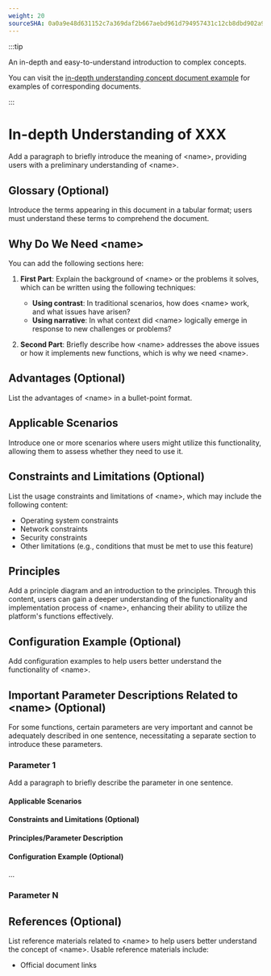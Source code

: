 ```yaml
---
weight: 20
sourceSHA: 0a0a9e48d631152c7a369daf2b667aebd961d794957431c12cb8dbd902a939f0
---
```


:::tip

An in-depth and easy-to-understand introduction to complex concepts.

You can visit the [in-depth understanding concept document example](https://product-doc-guide.alauda.cn/template/concept/insight_example.html) for examples of corresponding documents.

:::

# In-depth Understanding of XXX

Add a paragraph to briefly introduce the meaning of \<name>, providing users with a preliminary understanding of \<name>.

## Glossary (Optional)

Introduce the terms appearing in this document in a tabular format; users must understand these terms to comprehend the document.

## Why Do We Need \<name>

You can add the following sections here:

1. **First Part**: Explain the background of \<name> or the problems it solves, which can be written using the following techniques:

   - **Using contrast**: In traditional scenarios, how does \<name> work, and what issues have arisen?
   - **Using narrative**: In what context did \<name> logically emerge in response to new challenges or problems?

2. **Second Part**: Briefly describe how \<name> addresses the above issues or how it implements new functions, which is why we need \<name>.

## Advantages (Optional)

List the advantages of \<name> in a bullet-point format.

## Applicable Scenarios

Introduce one or more scenarios where users might utilize this functionality, allowing them to assess whether they need to use it.

## Constraints and Limitations (Optional)

List the usage constraints and limitations of \<name>, which may include the following content:

- Operating system constraints
- Network constraints
- Security constraints
- Other limitations (e.g., conditions that must be met to use this feature)

## Principles

Add a principle diagram and an introduction to the principles. Through this content, users can gain a deeper understanding of the functionality and implementation process of \<name>, enhancing their ability to utilize the platform's functions effectively.

## Configuration Example (Optional)

Add configuration examples to help users better understand the functionality of \<name>.

## Important Parameter Descriptions Related to \<name> (Optional)

For some functions, certain parameters are very important and cannot be adequately described in one sentence, necessitating a separate section to introduce these parameters.

### Parameter 1

Add a paragraph to briefly describe the parameter in one sentence.

#### Applicable Scenarios

#### Constraints and Limitations (Optional)

#### Principles/Parameter Description

#### Configuration Example (Optional)

...

### Parameter N

## References (Optional)

List reference materials related to \<name> to help users better understand the concept of \<name>. Usable reference materials include:

- Official document links
